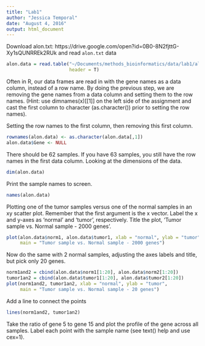 ```yaml
---
title: "Lab1"
author: "Jessica Temporal"
date: "August 4, 2016"
output: html_document
---
```


Download alon.txt:
https://drive.google.com/open?id=0B0-8N2fjttG-Xy1sQUNRREk2RUk
and read `alon.txt` data
```r
alon.data = read.table("~/Documents/methods_bioinformatics/data/lab1/alon.txt",
                       header = T)
```

Often in R, our data frames are read in with the gene names as a data column,
instead of a row name.  By doing the previous step, we are removing the gene
names from a data column and setting them to the row names. (Hint: use
dimnames(x)[[1]] on the left side of the assignment and cast the first column to
character (as.character()) prior to setting the row names).

Setting the row names to the first column, then removing this first column.
```r
rownames(alon.data) <- as.character(alon.data[,1])
alon.data$Gene <- NULL
```

There should be 62 samples. If you have 63 samples, you still have the row names
in the first data column. Looking at the dimensions of the data.
```r
dim(alon.data)
```

Print the sample names to screen.
```r
names(alon.data)
```

Plotting one of the tumor samples versus one of the normal samples in an xy
scatter plot.
Remember that the first argument is the x vector.
Label the x and y-axes as 'normal' and 'tumor', respectively.
Title the plot, 'Tumor sample vs. Normal sample - 2000 genes'.
```r
plot(alon.data$norm1, alon.data$tumor1, xlab = "normal", ylab = "tumor",
     main = "Tumor sample vs. Normal sample - 2000 genes")
```

Now do the same with 2 normal samples, adjusting the axes labels and title, but
pick only 20 genes.
```r
norm1and2 = cbind(alon.data$norm1[1:20], alon.data$norm2[1:20])
tumor1an2 = cbind(alon.data$tumor1[1:20], alon.data$tumor2[1:20])
plot(norm1and2, tumor1an2, xlab = "normal", ylab = "tumor",
     main = "Tumor sample vs. Normal sample - 20 genes")
```

Add a line to connect the points
```r
lines(norm1and2, tumor1an2)
```

Take the ratio of gene 5 to gene 15 and plot the profile of the gene across all
samples. Label each point with the sample name (see text() help and use cex=1).
```r

```
